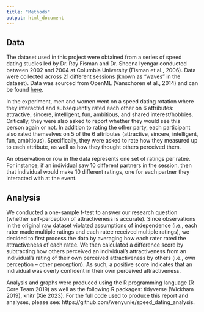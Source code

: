 ```yaml
---
title: "Methods"
output: html_document
---
```


## Data

The dataset used in this project were obtained from a series of speed dating studies led by Dr. Ray Fisman and Dr. Sheena Iyengar conducted between 2002 and 2004 at Columbia University (Fisman et al., 2006). Data were collected across 21 different sessions (known as “waves” in the dataset). Data was sourced from OpenML (Vanschoren et al., 2014) and can be found [here](http://www.stat.columbia.edu/~gelman/arm/examples/speed.dating/).

In the experiment, men and women went on a speed dating rotation where they interacted and subsequently rated each other on 6 attributes: attractive, sincere, intelligent, fun, ambitious, and shared interest/hobbies. Critically, they were also asked to report whether they would see this person again or not. In addition to rating the other party, each participant also rated themselves on 5 of the 6 attributes (attractive, sincere, intelligent, fun, ambitious). Specifically, they were asked to rate how they measured up to each attribute, as well as how they thought others perceived them.

An observation or row in the data represents one set of ratings per ratee. For instance, if an individual saw 10 different partners in the session, then that individual would make 10 different ratings, one for each partner they interacted with at the event.


## Analysis

We conducted a one-sample t-test to answer our research question (whether self-perception of attractiveness is accurate). Since observations in the original raw dataset violated assumptions of independence (i.e., each rater made multiple ratings and each ratee received multiple ratings), we decided to first process the data by averaging how each rater rated the attractiveness of each ratee. We then calculated a difference score by subtracting how others perceived an individual’s attractiveness from an individual’s rating of their own perceived attractiveness by others (i.e., own perception – other perception). As such, a positive score indicates that an individual was overly confident in their own perceived attractiveness.

Analysis and graphs were produced using the R programming language (R Core Team 2019) as well as the following R packages: tidyverse (Wickham 2019), knitr (Xie 2023). For the full code used to produce this report and analyses, please see: https://github.com/wenyunie/speed_dating_analysis.



